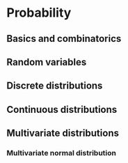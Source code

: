 # Probability

## Basics and combinatorics

## Random variables

## Discrete distributions

## Continuous distributions

## Multivariate distributions

### Multivariate normal distribution
